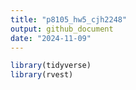 ```yaml
---
title: "p8105_hw5_cjh2248"
output: github_document
date: "2024-11-09"
---
```


```r
library(tidyverse)
library(rvest)
```

